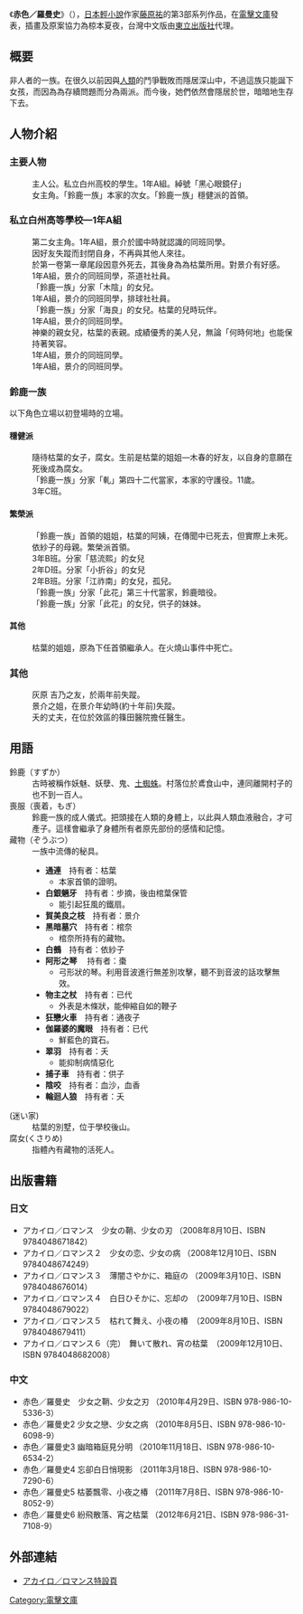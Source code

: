 {{Unreferenced |time=2011-02-01T06:21:20+00:00 }}
{{Infobox animanga/Headerofja
|標題= 赤色／羅曼史 　
|圖像= Akairo_Romansu_TW01.jpg
|尺寸= 
|說明= 第一期之台版封面
|日文名稱=アカイロ／ロマンス
|英文名稱=
|假名= 
|羅馬字= Akairo Romansu
|類型= [[奇幻|奇幻]]
}}
{{Infobox animanga/name
|作品原名= {{lang|ja|アカイロ／ロマンス}}
|官方譯名= 赤色／羅曼史
|正式譯名=
|常用譯名= 赤色浪漫
}}
{{Infobox animanga/Novel
|輕小說= yes
|作者= [[藤原祐|藤原祐]]
|插圖= [[椋本夏夜|椋本夏夜]]
|出版社= {{flagicon|Japan}} [[電擊文庫|電擊文庫]]<br/>{{flagicon|Taiwan}} [[東立|東立]]
|連載雜誌= 
|開始= 
|冊數= {{flagicon|Japan}}6冊<br/>{{flagicon|Taiwan}}5冊
}}
{{Infobox animanga/Footerofja
}}
《'''赤色／羅曼史'''》（{{lang-ja|アカイロ／ロマンス}}），[[日本|日本]][[輕小說|輕小說]]作家[[藤原祐|藤原祐]]的第3部系列作品，在[[電擊文庫|電擊文庫]]發表，插畫及原案協力為椋本夏夜，台灣中文版由[[東立出版社|東立出版社]]代理。 
== 概要 ==
非人者的一族。在很久以前因與[[人類|人類]]的鬥爭戰敗而隱居深山中，不過這族只能誕下女孩，而因為為存續問題而分為兩派。而今後，她們依然會隱居於世，暗暗地生存下去。

== 人物介紹 ==
===主要人物===
;{{nihongo|霧澤 景介|霧澤 景介（きりさわ けいすけ）}}
: 主人公。私立白州高校的學生。1年A組。綽號「黑心眼鏡仔」
;{{nihongo|枯葉|枯葉（かれは）}}
: 女主角。「鈴鹿一族」本家的次女。「鈴鹿一族」穩健派的首領。

===私立白州高等學校—1年A組===
; {{nihongo|灰原 吉乃|灰原吉乃（はいはら よしの）}}
: 第二女主角。1年A組，景介於國中時就認識的同班同學。
: 因好友失蹤而封閉自身，不再與其他人來往。
: 於第一卷第一章尾段因意外死去，其後身為為枯葉所用。對景介有好感。
; {{nihongo|木陰野 棗|木陰野棗（こかげの なつめ）}}
: 1年A組，景介的同班同學，茶道社社員。
: 「鈴鹿一族」分家「木陰」的女兒。
; {{nihongo|日崎 步摘|日崎歩摘（ひさき ほづみ）}}
: 1年A組，景介的同班同學，排球社社員。
: 「鈴鹿一族」分家「海良」的女兒。枯葉的兒時玩伴。
; {{nihongo|秋津 依紗子|秋津依紗子（あきつ いさこ）}}
: 1年A組，景介的同班同學。
: 神樂的親女兒，枯葉的表親。成績優秀的美人兒，無論「何時何地」也能保持著笑容。
; {{nihongo|荒木 聰太 |荒木聡太（あらき　そうた）}}
: 1年A組，景介的同班同學。
; {{nihongo|宮川 英|宮川英（みやがわ えい）}}
: 1年A組，景介的同班同學。

===鈴鹿一族===
以下角色立場以初登場時的立場。
==== 穩健派 ====
; {{nihongo|棺奈|棺奈（かんな）}}
: 隨待枯葉的女子，腐女。生前是枯葉的姐姐—木春的好友，以自身的意願在死後成為腐女。
; {{nihongo|型羽|型羽（かたは）}}
: 「鈴鹿一族」分家「軋」第四十二代當家，本家的守護役。11歲。
; {{nihongo|篠田 夭|篠田夭（しのだ　よう）}}
: 3年C班。
==== 繁榮派 ====
; {{nihongo|神樂|神楽（かぐら）}}
: 「鈴鹿一族」首領的姐姐，枯葉的阿姨，在傳聞中已死去，但實際上未死。
: 依紗子的母親。繁榮派首領。
; {{nihongo|黒濱 巳代|黒浜巳代（くろはま みよ）}}
: 3年B班。分家「慈流熙」的女兒
; {{nihongo|小折谷 通夜子|小折谷通夜子（こおりや　つやこ）}}
: 2年D班。分家「小折谷」的女兒
; {{nihongo|浅野 檻江|浅野檻江（あさの　おりえ）}}
: 2年B班。分家「江祚南」的女兒，孤兒。
; {{nihongo|此花 供子|此花供子（このはな　きょうこ）}}
: 「鈴鹿一族」分家「此花」第三十代當家，鈴鹿暗役。
; {{nihongo|血沙・血香|血沙・血香（ちさ・ちか）}}
: 「鈴鹿一族」分家「此花」的女兒，供子的妹妹。

==== 其他 ====
; {{nihongo|木春|木春（こはる）}}
: 枯葉的姐姐，原為下任首領繼承人。在火燒山事件中死亡。

===其他===
; {{nihongo|尾上 梨梨子|尾ノ上梨々子（おのうえ りりこ）}}
: 灰原 吉乃之友，於兩年前失蹤。
; {{nihongo|霧澤 雅|霧沢雅（きりさわ　みやび）}}
: 景介之姐，在景介年幼時(約十年前)失蹤。
; {{nihongo|篠田 玲二郎|篠田玲二郎（しのだ　れいじろう）}}
: 夭的丈夫，在位於效區的篠田醫院擔任醫生。
== 用語 ==
; 鈴鹿（すずか）
: 古時被稱作妖魅、妖孽、鬼、[[土蜘蛛|土蜘蛛]]。村落位於鳶食山中，連同離開村子的也不到一百人。
; 喪服（喪着，もぎ）
: 鈴鹿一族的成人儀式。把頭接在人類的身體上，以此與人類血液融合，才可產子。這樣會繼承了身體所有者原先部份的感情和記憶。
; 藏物（ぞうぶつ）
: 一族中流傳的秘具。
:*'''通連'''　持有者：枯葉
:**本家首領的證明。
:*'''白銀魎牙'''　持有者：步摘，後由棺葉保管
:**能引起狂風的鐵扇。
:*'''賀美良之枝'''　持有者：景介
:*'''黑暗墓穴'''　持有者：棺奈
:**棺奈所持有的藏物。
:*'''白鵺'''　持有者：依紗子
:*'''阿形之琴''' 　持有者：棗
:**弓形狀的琴。利用音波進行無差別攻擊，聽不到音波的話攻擊無效。
:*'''物主之杖'''　持有者：已代
:**外表是木條狀，能伸縮自如的鞭子
:*'''狂戀火車'''　持有者：通夜子
:*'''伽羅婆的魔眼'''　持有者：已代
:**鮮藍色的寶石。
:*'''翠羽'''　持有者：夭
:**能抑制病情惡化
:*'''捕子車'''　持有者：供子
:*'''陰咬'''　持有者：血沙，血香
:*'''輪迴人狼'''　持有者：夭

; {{link-ja|迷途之家|迷い家}}(迷い家)
: 枯葉的別墅，位于學校後山。
; 腐女(くさりめ)
: 指體內有藏物的活死人。
== 出版書籍 ==
=== 日文 ===
*アカイロ／ロマンス　少女の鞘、少女の刃 （2008年8月10日、ISBN 9784048671842）
*アカイロ／ロマンス２　少女の恋、少女の病 （2008年12月10日、ISBN 9784048674249）
*アカイロ／ロマンス３　薄闇さやかに、箱庭の （2009年3月10日、ISBN 9784048676014）
*アカイロ／ロマンス４　白日ひそかに、忘却の　（2009年7月10日、ISBN 9784048679022）
*アカイロ／ロマンス５　枯れて舞え、小夜の椿　（2009年8月10日、ISBN 9784048679411）
*アカイロ／ロマンス６（完）　舞いて散れ、宵の枯葉　（2009年12月10日、ISBN 9784048682008）

=== 中文 ===
*赤色／羅曼史　少女之鞘、少女之刃 （2010年4月29日、ISBN 978-986-10-5336-3）
*赤色／羅曼史2 少女之戀、少女之病 （2010年8月5日、ISBN 978-986-10-6098-9）
*赤色／羅曼史3 幽暗箱庭見分明 （2010年11月18日、ISBN 978-986-10-6534-2）
*赤色／羅曼史4 忘卻白日悄現影 （2011年3月18日、ISBN 978-986-10-7290-6）
*赤色／羅曼史5 枯萎飄零、小夜之椿 （2011年7月8日、ISBN 978-986-10-8052-9）
*赤色／羅曼史6 紛飛散落、宵之枯葉 （2012年6月21日、ISBN 978-986-31-7108-9）

== 外部連結 ==
*[https://web.archive.org/web/20090327140453/http://yu.vis.ne.jp/akairo/top.html アカイロ／ロマンス特設頁]{{ja}}

{{DEFAULTSORT:Akairo Romance}}
[[Category:電擊文庫|Category:電擊文庫]]